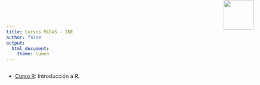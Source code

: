 ```yaml
---
title: Cursos MiDaS - INE
author: false
output:
  html_document:
    theme: lumen
---
```


<!-- README.md is generated from README.Rmd. Please edit that file -->

```r

```

<img src="logouccolor.jpg" style="position:absolute;top:0px;right:70px;" width="80" />

- [Curso R](Curso R/index.html): Introducción a R.
